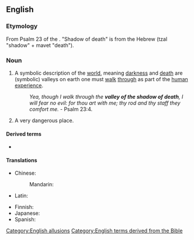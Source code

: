 ==English==

===Etymology===
From Psalm 23 of the {{w|Psalms|Book of Psalms}}. "Shadow of death" is from the Hebrew {{m|he|צלמות}} (tzal "shadow" + mavet "death").

===Noun===
{{head|en|noun|head=[[valley]] of the [[shadow]] of [[death]]}}

# {{lb|en|idiomatic}} A symbolic description of the [[world]], meaning [[darkness]] and [[death]] are (symbolic) valleys on earth one must [[walk]] [[through]] as part of the [[human]] [[experience]].
#: ''Yea, though I walk through the '''valley of the shadow of death''', I will fear no evil: for thou art with me; thy rod and thy staff they comfort me.'' - Psalm 23:4.
# {{lb|en|idiomatic}} A very dangerous place.

====Derived terms====
* {{l|en|valley of death}}

====Translations====
{{trans-top|biblical phrase}}
* Chinese: 
*: Mandarin: {{t|cmn|死蔭的幽谷|tr=sǐ yīn dí yōugǔ}}
* Latin: {{t|la|medio umbrae mortis}}
{{trans-mid}}
* Finnish: {{t|fi|kuoleman varjon laakso}}
* Japanese: {{t|ja|死の陰の谷|tr=shi no kage no tani}}
* Spanish: {{t|es|valle de sombra de muerte}}
{{trans-bottom}}

[[Category:English allusions]]
[[Category:English terms derived from the Bible]]